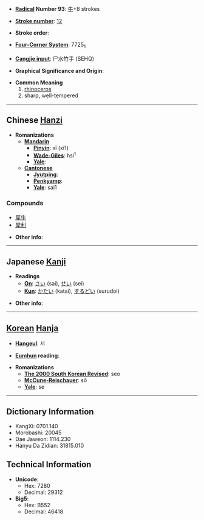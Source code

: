 * '''[[Wiktionary:Chinese radical index| Radical]] Number 93''': [[Wiktionary:Chinese radical index 牛|牛]]+8 strokes

* '''[[Wiktionary:Chinese total strokes index|Stroke number]]''': [[Wiktionary:Chinese total strokes index 12|12]]

* '''Stroke order''': 

* '''[[Wiktionary:Chinese four corner index|Four-Corner System]]''': 7725<sub>1</sub>

* '''[[Wiktionary:Chinese Cangjie index|Cangjie input]]''': 尸水竹手 (SEHQ)

* '''Graphical Significance and Origin''': 

* '''Common Meaning'''
*# [[rhinoceros]]
*# sharp, well-tempered

----

== Chinese [[Hanzi]] ==

* '''Romanizations'''
** '''[[Mandarin]]'''
*** '''[[Pinyin]]''': xī (xi1)
*** '''[[Wade-Giles]]''': hsi<sup>1</sup>
*** '''[[Yale]]''': 
** '''[[Cantonese]]'''
*** '''[[Jyutping]]''':
*** '''[[Penkyamp]]''': 
*** '''[[Yale]]''': sai1

===Compounds===
*[[犀牛]]
*[[犀利]]

* '''Other info''': 

----

== Japanese [[Kanji]] ==

* '''Readings'''
** '''[[On]]''':  [[さい]] (sai), [[せい]] (sei)
** '''[[Kun]]''': [[かたい]] (katai), [[するどい]] (surudoi)

* '''Other info''':  

----

== [[Korean]] [[Hanja]] ==

* '''[[Hangeul]]''': 서

* '''[[Eumhun]] reading''': 

* '''Romanizations'''
** '''[[The 2000 South Korean Revised Romanization|The 2000 South Korean Revised]]''': seo
** '''[[McCune-Reischauer]]''': sŏ
** '''[[Yale]]''': se

----

== Dictionary Information ==

* KangXi: 0701.140
* Morobashi: 20045
* Dae Jaweon: 1114.230
* Hanyu Da Zidian: 31815.010

== Technical Information ==

* '''Unicode''':
** Hex: 7280
** Decimal: 29312
* '''Big5''':
** Hex: B552
** Decimal: 46418